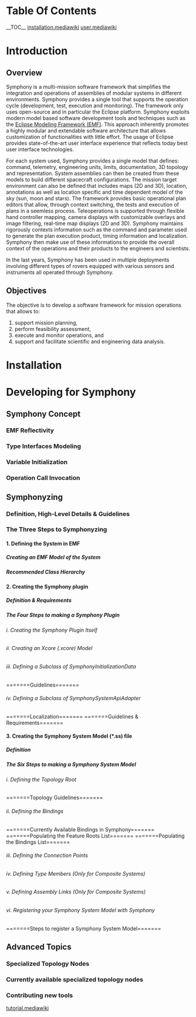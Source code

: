 =Table Of Contents=
__TOC__
[[installation.mediawiki]]
[[user.mediawiki]]

=Introduction=

==Overview==
Symphony is a multi-mission software framework that simplifies the integration and operations of assemblies of modular systems in different environments. Symphony provides a single tool that supports the operation cycle (development, test, execution and monitoring). The framework only uses open-source and in particular the Eclipse platform. Symphony exploits modern model based software development tools and techniques such as the [https://eclipse.org/modeling/emf/ Eclipse Modeling Framework (EMF)]. This approach inherently promotes a highly modular and extendable software architecture that allows customization of functionalities with little effort. The usage of Eclipse provides state-of-the-art user interface experience that reflects today best user interface technologies.

For each system used, Symphony provides a single model that defines: command, telemetry, engineering units, limits, documentation, 3D topology and representation. System assemblies can then be created from these models to build different spacecraft configurations. The mission target environment can also be defined that includes maps (2D and 3D), location, annotations as well as location specific and time dependent model of the sky (sun, moon and stars). The framework provides basic operational plan editors that allow, through context switching, the tests and execution of plans in a seemless process. Teleoperations is supported through flexible hand controller mapping, camera displays with customizable overlays and image filtering, real-time map displays (2D and 3D). Symphony maintains rigorously contexts information such as the command and parameter used to generate the plan execution product, timing information and localization. Symphony then make use of these informations to provide the overall context of the operations and their products to the engineers and scientists.

In the last years, Symphony has been used in multiple deployments involving different types of rovers equipped with various sensors and instruments all operated through Symphony.

==Objectives==
The objective is to develop a software framework for mission operations that allows to:
#support mission planning,
#perform feasibility assessment,
#execute and monitor operations, and
#support and facilitate scientific and engineering data analysis. 

=Installation=


			
=Developing for Symphony=

==Symphony Concept==
===EMF Reflectivity===

===Type Interfaces Modeling===
===Variable Initialization===
===Operation Call Invocation===

==Symphonyzing==

===Definition, High-Level Details & Guidelines===
===The Three Steps to Symphonyzing===

====1. Defining the System in EMF====

=====Creating an EMF Model of the System=====
=====Recommended Class Hierarchy=====

====2. Creating the Symphony plugin====

=====Definition & Requirements=====
=====The Four Steps to making a Symphony Plugin=====

======i. Creating the Symphony Plugin Itself======
======ii. Creating an Xcore (.xcore) Model======
======iii. Defining a Subclass of SymphonyInitializationData======
=======Guidelines=======

======iv. Defining a Subclass of SymphonySystemApiAdapter======
=======Localization=======
=======Guidelines & Requirements=======

====3. Creating the Symphony System Model (*.ss) file====

=====Definition=====
=====The Six Steps to making a Symphony System Model=====

======i. Defining the Topology Root======
=======Topology Guidelines=======

======ii. Defining the Bindings======
=======Currently Available Bindings in Symphony=======
=======Populating the Feature Roots List=======
=======Populating the Bindings List=======

======iii. Defining the Connection Points======
======iv. Defining Type Members (Only for Composite Systems)======
======v. Defining Assembly Links (Only for Composite Systems)======
======vi. Registering your Symphony System Model with Symphony======
=======Steps to register a Symphony System Model=======  

==Advanced Topics==

===Specialized Topology Nodes===
===Currently available specialized topology nodes===
===Contributing new tools===

[[tutorial.mediawiki]]